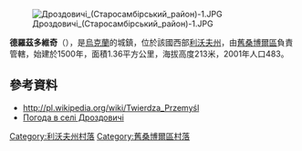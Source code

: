 [[Image:Дроздовичі_(Старосамбірський_район)-1.JPG|right]]

{{coord|49|41|11|N|22|53|31|E|scale:100000|display=title}}

'''德羅茲多維奇'''（{{lang-uk|Дроздовичі}}），是[[烏克蘭|烏克蘭]]的城鎮，位於該國西部[[利沃夫州|利沃夫州]]，由[[舊桑博爾區|舊桑博爾區]]負責管轄，始建於1500年，面積1.36平方公里，海拔高度213米，2001年人口483。

==參考資料==
* http://pl.wikipedia.org/wiki/Twierdza_Przemyśl {{Wayback|url=http://pl.wikipedia.org/wiki/Twierdza_Przemy%C5%9Bl |date=20200829101229 }}
* [http://weather.in.ua/ua/l'vovskaja/7284 Погода в селі Дроздовичі] {{Wayback|url=http://weather.in.ua/ua/l'vovskaja/7284 |date=20160305221516 }}

[[Category:利沃夫州村落|Category:利沃夫州村落]]
[[Category:舊桑博爾區村落|Category:舊桑博爾區村落]]


{{Lviv-geo-stub}}